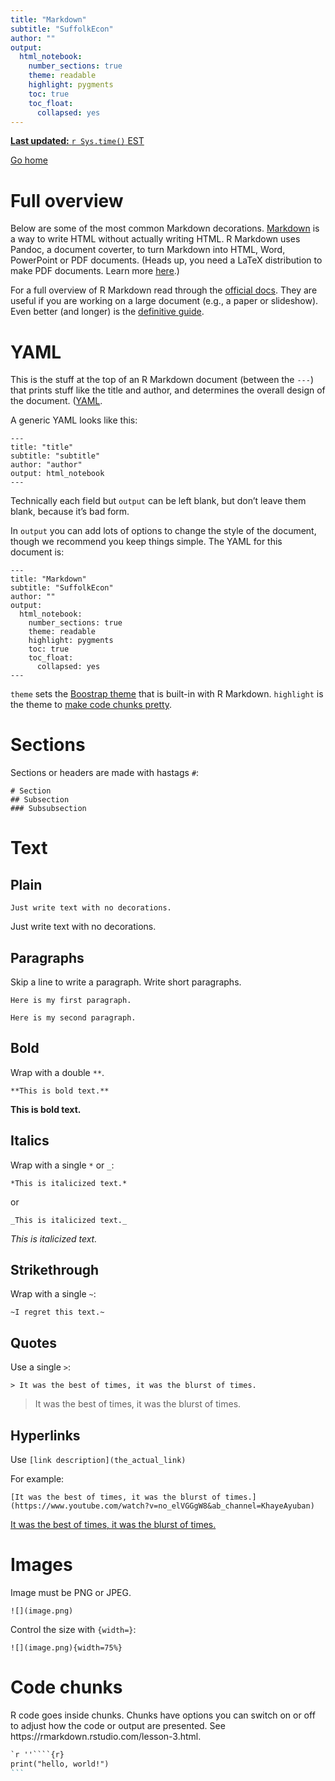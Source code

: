 ```yaml
---
title: "Markdown"
subtitle: "SuffolkEcon"
author: ""
output: 
  html_notebook:
    number_sections: true
    theme: readable
    highlight: pygments
    toc: true
    toc_float: 
      collapsed: yes
---
```



<a href="https://lrdegeest.github.io/stats/code_checkpoints.nb.html" class="btn btn-warning">**Last updated:** `r Sys.time()` EST </a> 

<a href="https://lrdegeest.github.io/stats/" class="btn btn-default">Go home</a>

# Full overview 

Below are some of the most common Markdown decorations. [Markdown](https://en.wikipedia.org/wiki/Markdown) is a way to write HTML without actually writing HTML. R Markdown uses Pandoc, a document coverter, to turn Markdown into HTML, Word, PowerPoint or PDF documents. (Heads up, you need a LaTeX distribution to make PDF documents. Learn more [here](https://bookdown.org/yihui/rmarkdown/pdf-document.html).)

For a full overview of R Markdown read through the [official docs](https://rmarkdown.rstudio.com/lesson-1.html). They are useful if you are working on a large document (e.g., a paper or slideshow). Even better (and longer) is the [definitive guide](https://bookdown.org/yihui/rmarkdown/).

# YAML

This is the stuff at the top of an R Markdown document (between the `---`) that prints stuff like the title and author, and determines the overall design of the document. ([YAML](https://en.wikipedia.org/wiki/YAML#:~:text=YAML%20(a%20recursive%20acronym%20for,is%20being%20stored%20or%20transmitted.) is a recursive acronym for "YAML Ain't Markup Language").

A generic YAML looks like this:

```
---
title: "title"
subtitle: "subtitle"
author: "author"
output: html_notebook
---
```

Technically each field but `output` can be left blank, but don't leave them blank, because it's bad form.

In `output` you can add lots of options to change the style of the document, though we recommend you keep things simple. The YAML for this document is:

```
---
title: "Markdown"
subtitle: "SuffolkEcon"
author: ""
output: 
  html_notebook:
    number_sections: true
    theme: readable
    highlight: pygments
    toc: true
    toc_float: 
      collapsed: yes
---
```

`theme` sets the [Boostrap theme](https://bootswatch.com/3/) that is built-in with R Markdown. `highlight` is the theme to [make code chunks pretty](https://bookdown.org/yihui/rmarkdown/appearance-and-style-1.html).

# Sections

Sections or headers are made with hastags `#`:


```
# Section 
## Subsection
### Subsubsection
```


# Text

## Plain

```
Just write text with no decorations. 
```

Just write text with no decorations. 

## Paragraphs

Skip a line to write a paragraph. Write short paragraphs. 

```
Here is my first paragraph. 

Here is my second paragraph. 
```


## Bold 

Wrap with a double `**`.

```
**This is bold text.**
```

**This is bold text.**

## Italics


Wrap with a single `*` or `_`:

```
*This is italicized text.*
```

or

```
_This is italicized text._
```

_This is italicized text._

## Strikethrough

Wrap with a single `~`:

```
~I regret this text.~
```

## Quotes

Use a single `>`:

```
> It was the best of times, it was the blurst of times.
```

> It was the best of times, it was the blurst of times.

## Hyperlinks

Use `[link description](the_actual_link)`

For example:

```
[It was the best of times, it was the blurst of times.](https://www.youtube.com/watch?v=no_elVGGgW8&ab_channel=KhayeAyuban)
```

[It was the best of times, it was the blurst of times.](https://www.youtube.com/watch?v=no_elVGGgW8&ab_channel=KhayeAyuban)



# Images

Image must be PNG or JPEG.

```
![](image.png)
```

Control the size with `{width=}`:

```
![](image.png){width=75%}
```

# Code chunks

R code goes inside chunks. Chunks have options you can switch on or off to adjust how the code or output are presented. See https://rmarkdown.rstudio.com/lesson-3.html. 

````markdown
`r ''````{r}
print("hello, world!")
```
````



